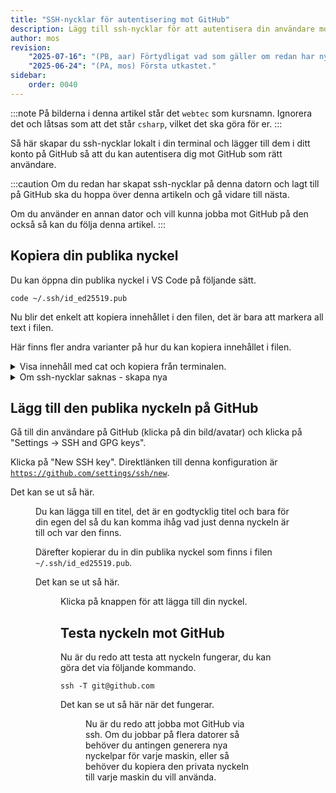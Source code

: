```yaml
---
title: "SSH-nycklar för autentisering mot GitHub" 
description: Lägg till ssh-nycklar för att autentisera din användare mot GitHub.
author: mos
revision:
    "2025-07-16": "(PB, aar) Förtydligat vad som gäller om redan har nycklar."
    "2025-06-24": "(PA, mos) Första utkastet."
sidebar:
    order: 0040
---
```




:::note
På bilderna i denna artikel står det `webtec` som kursnamn. Ignorera det och låtsas som att det står `csharp`, vilket det ska göra för er.
:::

Så här skapar du ssh-nycklar lokalt i din terminal och lägger till dem i ditt konto på GitHub så att du kan autentisera dig mot GitHub som rätt användare.

:::caution
Om du redan har skapat ssh-nycklar på denna datorn och lagt till på GitHub ska du hoppa över denna artikeln och gå vidare till nästa.

Om du använder en annan dator och vill kunna jobba mot GitHub på den också så kan du följa denna artikel.
:::


## Kopiera din publika nyckel

Du kan öppna din publika nyckel i VS Code på följande sätt.

```console title="Hur du kan öppna den publika nyckeln i VS Code."
code ~/.ssh/id_ed25519.pub
```

Nu blir det enkelt att kopiera innehållet i den filen, det är bara att markera all text i filen.

Här finns fler andra varianter på hur du kan kopiera innehållet i filen.

<details>
<summary>Visa innehåll med cat och kopiera från terminalen.</summary>

```console title="Visa filens innehåll med kommandot cat."
cat ~/.ssh/id_ed25519.pub
```

Nu kan du markera filens innehåll i terminalen och kopiera, vanligtvis via `ctrl-c` eller `shift ctrl c` beroende av vilken terminal du har.

</details>

<details>
<summary>Om ssh-nycklar saknas - skapa nya</summary>

Det finns olika sätt att skapa nycklar och det finns olika typer av nycklar som kan skapas. I denna guiden försöker vi skapa nycklarna på enklaste möjliga sätt.

Kör följande kommando för att skapa nycklarna, redigera kommandot och skriv in din egna mailadress. Det spelar ingen roll vilken mailadress du väljer, det är bara för informationssyfte.

:::note
Om du redan har ett nyckelpar som du använder till något annat så bör du undvika att skriva över det, då kan du istället använda det nyckelparet som du redan har. Gå vidare till `Kopiera din publika nyckel`.
:::

```console title="Generera ett nyckelpar."
ssh-keygen -t ed25519 -C "your_email@example.com"
```

När du får en prompt för att ange en lösenordsfras så kan du bara trycka enter.

Det kan se ut så här när du är klar.

<Figure 
    src={sshkey1}
    caption="Nu har du genererat ssh-nycklar."
/>

I utskriften från kommandot ser du i vilka filer som kommandot placerade ditt nyckelpar.

Nu kan du markera filens innehåll i terminalen och kopiera, vanligtvis via `ctrl-c` eller `shift ctrl c` beroende av vilken terminal du har.

</details>


## Lägg till den publika nyckeln på GitHub

Gå till din användare på GitHub (klicka på din bild/avatar) och klicka på "Settings -> SSH and GPG keys".

Klicka på "New SSH key". Direktlänken till denna konfiguration är [`https://github.com/settings/ssh/new`](https://github.com/settings/ssh/new).

Det kan se ut så här.


<Figure 
    src={sshkey2}
    caption="Nu är du redo att lägga till en ny ssh-nyckel till GitHub."
/>

Du kan lägga till en titel, det är en godtycklig titel och bara för din egen del så du kan komma ihåg vad just denna nyckeln är till och var den finns.

Därefter kopierar du in din publika nyckel som finns i filen `~/.ssh/id_ed25519.pub`.

Det kan se ut så här.


<Figure 
    src={sshkey3}
    caption="Alla fält är ifyllda, nu är det bara att lägga till nyckeln."
/>

Klicka på knappen för att lägga till din nyckel.



## Testa nyckeln mot GitHub

Nu är du redo att testa att nyckeln fungerar, du kan göra det via följande kommando.

```console  title="Kontroller att du kan koppla dig till GitHub med din ssh-nyckel."
ssh -T git@github.com
```

Det kan se ut så här när det fungerar.


<Figure 
    src={sshkey4}
    caption="Ett välkomstmeddelande berättar att du kan koppla dig mot GitHub med en ssh-nyckel."
/>

Nu är du redo att jobba mot GitHub via ssh. Om du jobbar på flera datorer så behöver du antingen generera nya nyckelpar för varje maskin, eller så behöver du kopiera den privata nyckeln till varje maskin du vill använda.
